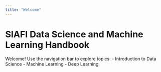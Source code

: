 ```yaml
---
title: "Welcome"
---
```


# SIAFI Data Science and Machine Learning Handbook

Welcome! Use the navigation bar to explore topics:
- Introduction to Data Science
- Machine Learning
- Deep Learning
